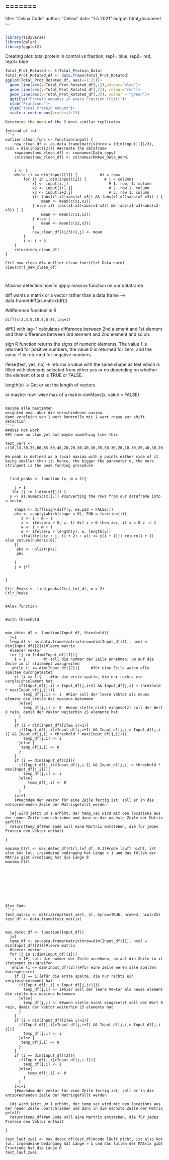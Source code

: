 
=======
---
title: "Celina Code"
author: "Celina"
date: "1 5 2021"
output: html_document
---

```{r}

```

```{r}
library(tidyverse)
library(dplyr)
library(ggplot2)
```

Creating plot: total protein in control vs fraction, rep1= blue, rep2= red, rep3= blue
```{r}
Total_Prot_Rotated <- t(Total_Protein_Data)
Total_Prot_Rotated_df <- data.frame(Total_Prot_Rotated)
ggplot(Total_Prot_Rotated_df, aes(x=1:25))+
  geom_line(aes(y=Total_Prot_Rotated_df[,1]),colour="blue")+
  geom_line(aes(y=Total_Prot_Rotated_df[,2]), colour="red")+
  geom_line(aes(y=Total_Prot_Rotated_df[,3]), colour = "green")+
  ggtitle("Protein amounts in every Fraction (Ctlr)")+
  xlab("Fractions")+
  ylab("Total Protein Amount")+
  scale_x_continuous(breaks=1:25)
```
```
Determine the mean of the 2 most similar replicates

Instead of lof
```{r}

outlier.clean_func <- function(input) {
    new_clean_df <- as.data.frame(matrix(nrow = (dim(input)[1]/3), ncol = dim(input)[2])) ##Create the dataframe
    rownames(new_clean_df) <- rownames(Data_copy)
    colnames(new_clean_df) <- colnames(RNAse_Data_norm)


    i <- 1
    while (i <= dim(input)[1]) {          #i = rows
        for (j in 1:dim(input)[2]) {        # j = columns 
            x1 <- input[i,j]                  # 1. row, 1. column
            x2 <- input[i+1,j]                # 2. row 1. column
            x3 <- input[i+2,j]                # 3. row 1. column
            if( (abs(x1-x2)<abs(x1-x3)) && (abs(x1-x2)<abs(x2-x3)) ) {
                mean <- mean(c(x1,x2))
            } else if( (abs(x1-x3)<abs(x1-x2)) && (abs(x1-x3)<abs(x2-x3)) ) {
                mean <- mean(c(x1,x3))
            } else {
                mean <- mean(c(x2,x3))
            }
            new_clean_df[(i/3)+1,j] <- mean
        }
        i <- i + 3
    }
    return(new_clean_df)
}

Ctrl_new_clean_df= outlier.clean_func(Ctrl_Data_norm)
view(Ctrl_new_clean_df) 



```
    
Maxima detection
how to apply maxima function on our dataframe

diff wants a matrix or a vector rather than a data frame --> data.frame(diff(as.matrix(df)))


#difference function in R

	diff(c(2,3,5,18,4,6,4),lag=1)

diff() with lag=1 calculates difference between 2nd element and 1st element and then difference between 3rd element and 2nd element and so on.




sign R function returns the signs of numeric elements. The value 1 is returned for positive numbers, the value 0 is returned for zero, and the value -1 is returned for negative numbers

ifelse(test, yes, no) -> returns a value with the same shape as test which is filled with elements selected from either yes or no depending on whether the element of test is TRUE or FALSE.


length(x) -> Get or set the length of vectors




or maybe: row- wise max of a matrix
rowMaxs(x, value = FALSE)

```

maxima alle bestimmen
weighted mean über die verschiedenen maxima
dann vergleich von 1 wert kontrolle mit 1 wert rnase zur shift detection
```{r}

##does not work
##I have no clue yet but maybe something like this

test_vert <-c(10,13,30,25,80,65,50,40,20,20,30,40,30,35,50,30,20,10,30,20,40,30,20,20,10)

#a peak is defined as a local maxima with m points either side of it being smaller than it. hence, the bigger the parameter m, the more stringent is the peak funding procedure
          
                   
  find_peaks <- function (x, m = 2){
    
    j = 1
   for (j in 1:dim(x)[1]) {
  y <- as.numeric(x[j,]) #converting the rows from our dataframe into a vector
     
    shape <- diff(sign(diff(y, na.pad = FALSE)))
    pks <- sapply(which(shape < 0), FUN = function(i){
       z <- i - m + 1 
       z <- ifelse(z > 0, z, 1) #if z > 0 then z=z, if z < 0 z -> 1
       w <- i + m + 1
       w <- ifelse(w < length(y), w, length(y))
       if(all(y[c(z : i, (i + 2) : w)] <= y[i + 1])) return(i + 1) else return(numeric(0))
    })
     pks <- unlist(pks)
     pks
     
    }
    j = j+1
    
     
}
  
Ctlr_Peaks <- find_peaks(Ctrl_lof_df, m = 2)
Ctlr_Peaks   
  
  
#Alex function


#with threshold


max_detec_df <- function(Input_df, threshold){
  j=1
  temp_df <- as.data.frame(matrix(nrow=dim(Input_df)[1], ncol = dim(Input_df)[2]))#leere matrix
  #leerer vektor
  for (j in 1:dim(Input_df)[1]){
    i = 1        #j soll die nummer der Zeile annehmen, um auf die Zeile im if statement zuzugreifen
   while (i <= dim(Input_df)[2]){     #für eine Zeile weren alle spalten durchgetestet
    if (i == 1){    #für die erste spalte, die nur rechts ein vergleichselement hat
      if(Input_df[j,i] > Input_df[j,i+1] && Input_df[j,i] > threshold * max(Input_df[j,i])){
        temp_df[j,i] <- i  #hier soll der leere Vektor als neues element die stelle des maximus bekommen
      }else{
        temp_df[j,i] <- 0  #wenn stelle nicht eingesetzt soll der Wert 0 rein, damit der Vektor weiterhin 25 elemente hat
      }
    }
    if (i < dim(Input_df)[2]&& i!=1){
      if(Input_df[j,i]>Input_df[j,i+1] && Input_df[j,i]> Input_df[j,i-1] && Input_df[j,i] > threshold * max(Input_df[j,i])){
        temp_df[j,i] <- i
      }else {
       temp_df[j,i] <- 0
      }
    }
    if (i == dim(Input_df)[2]){
      if(Input_df[j,i]>Input_df[j,i-1] && Input_df[j,i] > threshold * max(Input_df[j,i])){
        temp_df[j,i] <- i
      }else{
          temp_df[j,i] <- 0
        }
      }
    i=i+1
    }#nachdem der vektor für eine Zeile fertig ist, soll er in die entsprechenden Zeile der Matrixgefüllt werden
  
  }#j wird jetzt um 1 erhöht, der temp_vec wird mit den locations aus der neuen Zeile überschrieben und dann in die nächste Zeile der Matrix gefüllt
  return(temp_df)#am Ende soll eine Martrix entstehen, die für jedes Protein den Vektor enthält
  
}

maxima_Ctrl <- max_detec_df(Ctrl_lof_df, 0.2)#code läuft nicht, ist also kot lul. irgendeine bedingung hat Länge > 1 und das füllen der MAtrix gibt Ersetzung hat die Länge 0
maxima_Ctrl



 
```

```




Alex Code
```{r}

test_matrix <- matrix(rep(test_vert, 3), byrow=TRUE, nrow=3, ncol=25)
test_df <- data.frame(test_matrix)


max_detec_df <- function(Input_df){
  j=1
  temp_df <- as.data.frame(matrix(nrow=dim(Input_df)[1], ncol = dim(Input_df)[2]))#leere matrix
  #leerer vektor
  for (j in 1:dim(Input_df)[1]){
    i = 1#j soll die nummer der Zeile annehmen, um auf die Zeile im if statement zuzugreifen
   while (i <= dim(Input_df)[2]){#für eine Zeile weren alle spalten durchgetestet
    if (i == 1){#für die erste spalte, die nur rechts ein vergleichselement hat
      if(Input_df[j,i] > Input_df[j,i+1]){
        temp_df[j,i] <- i#hier soll der leere Vektor als neues element die stelle des maximus bekommen
      }else{
        temp_df[j,i] <- 0#wenn stelle nicht eingesetzt soll der Wert 0 rein, damit der Vektor weiterhin 25 elemente hat
      }
    }
    if (i < dim(Input_df)[2]&& i!=1){
      if(Input_df[j,i]>Input_df[j,i+1] && Input_df[j,i]> Input_df[j,i-1]){
        temp_df[j,i] <- i
      }else {
       temp_df[j,i] <- 0
      }
    }
    if (i == dim(Input_df)[2]){
      if(Input_df[j,i]>Input_df[j,i-1]){
        temp_df[j,i] <- i
      }else{
          temp_df[j,i] <- 0
        }
      }
    i=i+1
    }#nachdem der vektor für eine Zeile fertig ist, soll er in die entsprechenden Zeile der Matrixgefüllt werden
  
  }#j wird jetzt um 1 erhöht, der temp_vec wird mit den locations aus der neuen Zeile überschrieben und dann in die nächste Zeile der Matrix gefüllt
  return(temp_df)#am Ende soll eine Martrix entstehen, die für jedes Protein den Vektor enthält
  
}

test_lauf_zwei <- max_detec_df(test_df)#code läuft nicht, ist also kot lul. irgendeine bedingung hat Länge > 1 und das füllen der MAtrix gibt Ersetzung hat die Länge 0
test_lauf_zwei

```

```{r}

```

